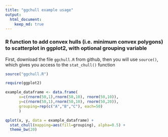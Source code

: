 ```yaml
---
title: "ggchull example usage"
output:
  html_document:
    keep_md: true
---
```

### R function to add convex hulls (i.e. minimum convex polygons) to scatterplot in ggplot2, with optional grouping variable

First, download the file `ggchull.R` from github, then you will use `source()`, which gives you access to the `stat_chull()` function


```r
source("ggchull.R")

require(ggplot2)

example_dataframe <- data.frame(
      x=c(rnorm(50,1),rnorm(50,10), rnorm(50,10)),
      y=c(rnorm(50,1),rnorm(50,10), rnorm(50,20)),
      grouping=rep(c("A","B","C"), each=50)
      )

qplot(x, y, data = example_dataframe) + 
  stat_chull(mapping=aes(fill=grouping), alpha=0.5) + 
  theme_bw(20)

```